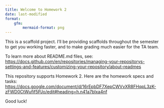```yaml
---
title: Welcome to Homework 2
date: last-modified
format:
    gfm:
        mermaid-format: png
---
```


This is a scaffold project. I'll be providing scaffolds throughout the semester
to get you working faster, and to make grading much easier for the TA team.

To learn more about README.md files, see:
<https://docs.github.com/en/repositories/managing-your-repositorys-settings-and-features/customizing-your-repository/about-readmes>

This repository supports Homework 2. Here are the homework specs and tasks:
<https://docs.google.com/document/d/16rEpbDF7XepCWVvXR8FHqpL3zK-zFWD0CtWufif5PJo/edit#heading=h.n41a7blxa4nf>

Good luck!
